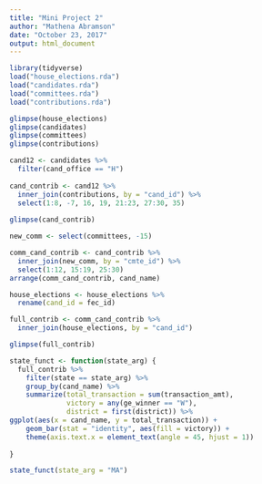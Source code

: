 ```yaml
---
title: "Mini Project 2"
author: "Mathena Abramson"
date: "October 23, 2017"
output: html_document
---
```


```r
library(tidyverse)
load("house_elections.rda")
load("candidates.rda")
load("committees.rda")
load("contributions.rda")
```

```r
glimpse(house_elections)
glimpse(candidates)
glimpse(committees)
glimpse(contributions)
```

```r
cand12 <- candidates %>%
  filter(cand_office == "H")
  
cand_contrib <- cand12 %>%
  inner_join(contributions, by = "cand_id") %>%
  select(1:8, -7, 16, 19, 21:23, 27:30, 35)
  
glimpse(cand_contrib)
```

```r
new_comm <- select(committees, -15)

comm_cand_contrib <- cand_contrib %>%
  inner_join(new_comm, by = "cmte_id") %>%
  select(1:12, 15:19, 25:30)
arrange(comm_cand_contrib, cand_name)
```

```r
house_elections <- house_elections %>%
  rename(cand_id = fec_id)

full_contrib <- comm_cand_contrib %>%
  inner_join(house_elections, by = "cand_id")

glimpse(full_contrib)
```

```r
state_funct <- function(state_arg) {
  full_contrib %>%
    filter(state == state_arg) %>%
    group_by(cand_name) %>%
    summarize(total_transaction = sum(transaction_amt), 
              victory = any(ge_winner == "W"),
              district = first(district)) %>%
ggplot(aes(x = cand_name, y = total_transaction)) +
    geom_bar(stat = "identity", aes(fill = victory)) +
    theme(axis.text.x = element_text(angle = 45, hjust = 1))
    
}

state_funct(state_arg = "MA")
```

